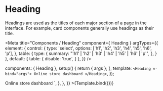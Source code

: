 

# Heading

Headings are used as the titles of each major section of a page in the interface.
For example, card components generally use headings as their title.

<Meta
  title="Components / Heading"
  component={ Heading }
  argTypes={{
    element: {
      control: {
        type: 'select',
        options: ['h1', 'h2', 'h3', 'h4', 'h5', 'h6', 'p'],
      },
      table: {
        type: {
          summary: "'h1' | 'h2' | 'h3' | 'h4' | 'h5' | 'h6' | 'p'",
        },
      }
    },
    default: {
      table: {
        disable: 'true',
      }
    },
  }}
/>

  components: { Heading },
  setup() { return { args }; },
  template: `
    <Heading v-bind="args">
      Online store dashboard
    </Heading>
  `,
});

<Canvas>
  <Story
    name="Heading"
    height="50px"
    parameters = {{
      docs: {
        source: {
          code: dedent`
            <Heading>Online store dashboard</Heading>
          `,
        },
      },
    }}
  >{Template.bind({})}</Story>
</Canvas>

<ArgsTable story="Heading" />
